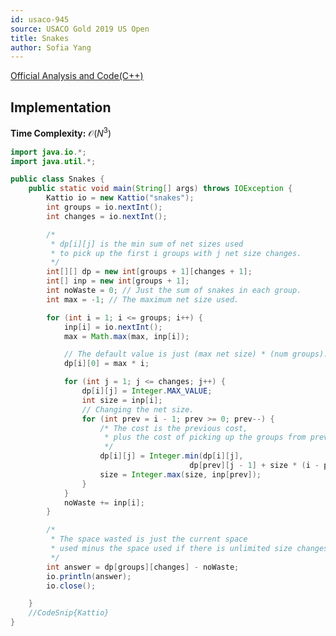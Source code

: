 ```yaml
---
id: usaco-945
source: USACO Gold 2019 US Open
title: Snakes
author: Sofia Yang
---
```


[Official Analysis and Code(C++)](http://www.usaco.org/current/data/sol_snakes_gold_open19.html)

## Implementation

**Time Complexity:** $\mathcal{O}(N^3)$

<LanguageSection>
<JavaSection>

```java
import java.io.*;
import java.util.*;

public class Snakes {
	public static void main(String[] args) throws IOException {
		Kattio io = new Kattio("snakes");
		int groups = io.nextInt();
		int changes = io.nextInt();

		/*
		 * dp[i][j] is the min sum of net sizes used
		 * to pick up the first i groups with j net size changes.
		 */
		int[][] dp = new int[groups + 1][changes + 1];
		int[] inp = new int[groups + 1];
		int noWaste = 0; // Just the sum of snakes in each group.
		int max = -1; // The maximum net size used.

		for (int i = 1; i <= groups; i++) {
			inp[i] = io.nextInt();
			max = Math.max(max, inp[i]);

			// The default value is just (max net size) * (num groups).
			dp[i][0] = max * i;

			for (int j = 1; j <= changes; j++) {
				dp[i][j] = Integer.MAX_VALUE;
				int size = inp[i];
				// Changing the net size.
				for (int prev = i - 1; prev >= 0; prev--) {
					/* The cost is the previous cost,
					 * plus the cost of picking up the groups from prev to i.
					 */
					dp[i][j] = Integer.min(dp[i][j],
										dp[prev][j - 1] + size * (i - prev));
					size = Integer.max(size, inp[prev]);
				}
			}
			noWaste += inp[i];
		}

		/*
		 * The space wasted is just the current space
		 * used minus the space used if there is unlimited size changes.
		 */
		int answer = dp[groups][changes] - noWaste;
		io.println(answer);
		io.close();

	}
	//CodeSnip{Kattio}
}
```
</JavaSection>
</LanguageSection>
